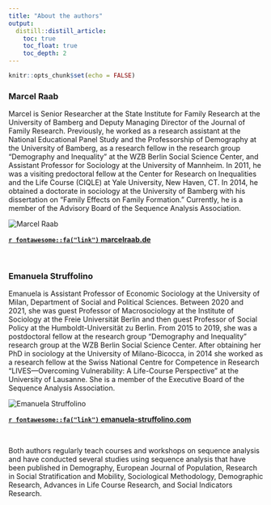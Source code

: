 ```yaml
---
title: "About the authors"
output:
  distill::distill_article:
    toc: true
    toc_float: true
    toc_depth: 2
---
```


```r
knitr::opts_chunk$set(echo = FALSE)
```

### Marcel Raab

Marcel is Senior Researcher at the State Institute for Family Research at the University of Bamberg and Deputy Managing Director of the Journal of Family Research. Previously, he worked as a research assistant at the National Educational Panel Study and the Professorship of Demography at the University of Bamberg, as a research fellow in the research group “Demography and Inequality” at the WZB Berlin Social Science Center, and Assistant Professor for Sociology at the University of Mannheim. In 2011, he was a visiting predoctoral fellow at the Center for Research on Inequalities and the Life Course (CIQLE) at Yale University, New Haven, CT. In 2014, he obtained a doctorate in sociology at the University of Bamberg with his dissertation on “Family Effects on Family Formation.” Currently, he is a member of the Advisory Board of the Sequence Analysis Association.

<aside>
<img src="https://lh3.googleusercontent.com/a-/AAuE7mD-RsuoA-hdfjagbehO9tcgMl5Uz_fcnOddNvZmUmk=s192-cc-rg" class="img-circle" alt="Marcel Raab">
</aside>

**[`r fontawesome::fa("link")` marcelraab.de](https://marcelraab.de)**

\

### Emanuela Struffolino 

Emanuela is Assistant Professor of Economic Sociology at the University of Milan, Department of Social and Political Sciences. Between 2020 and 2021, she was guest Professor of Macrosociology at the Institute of Sociology at the Freie Universität Berlin and then guest Professor of Social Policy at the Humboldt-Universität zu Berlin. From 2015 to 2019, she was a postdoctoral fellow at the research group “Demography and Inequality” research group at the WZB Berlin Social Science Center. After obtaining her PhD in sociology at the University of Milano-Bicocca, in 2014 she worked as a research fellow at the Swiss National Centre for Competence in Research “LIVES—Overcoming Vulnerability: A Life-Course Perspective” at the University of Lausanne. She is a member of the Executive Board of the Sequence Analysis Association.

<aside>
<img src="https://emanuela-struffolino.com/authors/admin/avatar_hu0146c0d82728d84db25b52efa873ad86_1267888_250x250_fill_q90_lanczos_center.jpg" class="img-circle" alt="Emanuela Struffolino">
</aside>

**[`r fontawesome::fa("link")` emanuela-struffolino.com](https://emanuela-struffolino.com)**

\

Both authors regularly teach courses and workshops on sequence analysis and have conducted several studies using sequence analysis that have been published in Demography, European Journal of Population, Research in Social Stratification and Mobility, Sociological Methodology, Demographic Research, Advances in Life Course Research, and Social Indicators Research.

